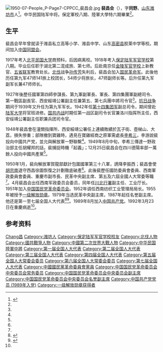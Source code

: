 [[File:1950-07-People_P-Page7-CPPCC_裴昌会.jpg|thumb]]
'''裴昌会'''（{{bd|1896年|10月23日|1992年|3月23日|catIdx=Pei裴}}），字'''同野'''。[[山东|山东]][[潍坊市|潍坊市]]人<ref name=宿>{{cite book |editor=曉沖主編 |title=《毛澤東欽點的一百零八名戰犯的歸宿》 |location=香港 |publisher=夏菲爾出版 |year=2003 |edition=第一版 |ISBN=962-867-560-5 }}</ref>{{rp|552}}。中华民国陆军中将。保定軍校八期、陸軍大學特六期畢業<ref name=宿/>{{rp|552}}。

== 生平 ==
裴昌会早年曾就读于潍县私立高等小学、潍县中学、山东[[高密县|高密县]]胶莱中学等校。期间加入[[中国同盟会|中国同盟会]]。

1917年考入[[北平|北平]][[民国大学|民国大学]]商预科，后因病离校。1918年考入[[保定陆军军官学校|保定陆军军官学校]]第八期。毕业后任职于湖北第二混成旅、第七师。后赴南京任[[金陵军官学校|金陵军官学校]]上新教官、[[五省联军|五省联军]]教育处长。[[北伐|北伐]]战争[[孙传芳|孙传芳]]失利后，裴昌会加入[[国民革命军|国民革命军]]。此後他历任第九军47师141旅上校团长，54师少将旅长，47师副师长等。后升任第九军副军长兼47师师长。

1927年後歷任國軍第四師參謀長、第九軍副軍長、軍長、第四集團軍副總司令、第一戰區副長官、西安綏靖公署副主任兼第五、第七兵團中將司令官<ref name=宿/>{{rp|552}}。[[抗日战争|抗日战争]]期间于1939年又升任为第九军军长。1942年任[[第十四集团军|第十四集团军]]副总司令，期间曾赴[[陆军大学|陆军大学]]将官班进修。[[国共内战|国共内战]]时期任第一战区副司令长官兼洛川指挥所主任，西安绥靖公署副主任职兼兵团司令官。

1948年裴昌會在潼關指揮所、西安綏靖公署任上連續敗績於瓦子街、壺梯山、大荔，損失慘重；部隊撤到寶雞時，遇見在寶雞經商之原軍需處長[[李希三|李希三]]，李游說裴投向中國共产党，並允與解放軍一野聯繫<ref name=宿/>{{rp|552}}。1949年8月中旬，李希三傳達一野政治部主任胡耀邦的話，裴捕捉時機「起義」；12月25日裴昌会在四川德陽率部一萬餘人投向中國共產黨<ref name=宿/>{{rp|553}}。

1950年1月，裴向解放軍賀龍部獻計包圍國軍第三十八軍，誘降李振西；裴昌會使[[胡宗南|胡宗南]]退守西昌徐圖恢復之計劃徹底破產<ref name=宿/>{{rp|553}}。此後裴歷任國防委員會委員、西南軍政委員會委員、重慶市副市長、民革中央副主席、第五及六屆全國人大常委等職<ref name=宿/>{{rp|553}}。4月裴昌会出任西南军政委员会委员，同年任[[川北行署|川北行署]]副主任、工业厅长。1951年加入[[中国国民党革命委员会|中国国民党革命委员会]]。1952年调任西南纺织工业管理局局长。1955年被授予[[一级解放勋章|一级解放勋章]]。1979年当选民革中央副主席，1987年起任名誉副主席。他还是第一至七届全国人大代表<ref>{{cite web |url=http://www.minge.gov.cn/txt/2008-09/27/content_2496886.htm |title=裴昌会 |publisher=中国国民党革命委员会}}{{Dead link |date=2018年6月 |bot=InternetArchiveBot |fix-attempted=no }}</ref><ref>{{cite web |url=http://cpc.people.com.cn/GB/64162/82819/124094/124101/7359871.html |title=第四章 裴昌会起义 |publisher=中国共产党新闻网 |accessdate=2011-01-13 |archive-date=2011-08-31 |archive-url=https://web.archive.org/web/20110831132817/http://cpc.people.com.cn/GB/64162/82819/124094/124101/7359871.html |dead-url=no }}</ref>。1989年8月加入[[中国共产党|中国共产党]]。1992年3月23日在重慶病逝<ref name=宿/>{{rp|553}}。

== 参考资料 ==
{{reflist|2}}

{{中国国民党革命委员会第五届中央委员会}}
{{中国国民党革命委员会第六届中央委员会}}
{{中国国民党革命委员会第七届中央委员会}}

{{Authority control}}
{{DEFAULTSORT:Pei裴}}
[[Category:裴姓|Chang昌]]
[[Category:潍坊人|Category:潍坊人]]
[[Category:保定陆军军官学校校友|Category:保定陆军军官学校校友]]
[[Category:北伐人物|Category:北伐人物]]
[[Category:國共戰爭人物|Category:國共戰爭人物]]
[[Category:中國第二次世界大戰人物|Category:中國第二次世界大戰人物]]
[[Category:中华民国陸軍中將|Category:中华民国陸軍中將]]
[[Category:第一届全国人大代表|Category:第一届全国人大代表]]
[[Category:第二届全国人大代表|Category:第二届全国人大代表]]
[[Category:第三届全国人大代表|Category:第三届全国人大代表]]
[[Category:第四届全国人大代表|Category:第四届全国人大代表]]
[[Category:第五届全国人大常委会委员|Category:第五届全国人大常委会委员]]
[[Category:第六届全国人大常委会委员|Category:第六届全国人大常委会委员]]
[[Category:第七届全国人大代表|Category:第七届全国人大代表]]
[[Category:中國國民黨革命委員會黨員|Category:中國國民黨革命委員會黨員]]
[[Category:中国国民党革命委员会中央委员会常务委员|Category:中国国民党革命委员会中央委员会常务委员]]
[[Category:中国国民党革命委员会中央委员会副主席|Category:中国国民党革命委员会中央委员会副主席]]
[[Category:中国国民党革命委员会中央委员会名誉副主席|Category:中国国民党革命委员会中央委员会名誉副主席]]
[[Category:中国共产党党员_(1989年入党)|Category:中国共产党党员 (1989年入党)]]
[[Category:一级解放勋章获得者|Category:一级解放勋章获得者]]